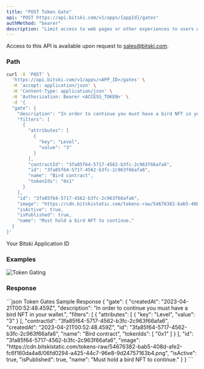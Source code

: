 ```yaml
---
title: "POST Token Gate"
api: "POST https://api.bitski.com/v1/apps/{appId}/gates"
authMethod: "bearer"
description: "Limit access to web pages or other experiences to users who control a specific token."
---
```


<Note>Access to this API is available upon request to sales@bitski.com.</Note>

### Path

<RequestExample>

```bash cURL
curl -X 'POST' \
  'https://api.bitski.com/v1/apps/<APP_ID>/gates' \
  -H 'accept: application/json' \
  -H 'Content-Type: application/json' \
  -H 'Authorization: Bearer <ACCESS_TOKEN>' \
  -d '{
  "gate": {
    "description": "In order to continue you must have a bird NFT in your wallet.",
    "filters": [
      {
        "attributes": [
          {
            "key": "Level",
            "value": "3"
          }
        ],
        "contractId": "3fa85f64-5717-4562-b3fc-2c963f66afa6",
        "id": "3fa85f64-5717-4562-b3fc-2c963f66afa6",
        "name": "Bird contract",
        "tokenIds": "0x1"
      }
    ],
    "id": "3fa85f64-5717-4562-b3fc-2c963f66afa6",
    "image": "https://cdn.bitskistatic.com/tokens-raw/54676382-bab5-408d-afe2-fc6f160da4a8/06fd0294-a425-44c7-96e8-9d24757163b4.png",
    "isActive": true,
    "isPublished": true,
    "name": "Must hold a bird NFT to continue."
  }
}'
```

</RequestExample>

<ParamField path="appId" type="string" required>
  Your Bitski Application ID
</ParamField>

### Examples
![Token Gating](/assets/images/token-gating-1492c273644ac0dca630fba6ee2ce685.png)

### Response

<ResponseField name="gate" type="Gate object" required>
  <Expandable title="properties">
    <ResponseField name="id" type="string" required/>
    <ResponseField name="name" type="string" required/>
    <ResponseField name="image" type="string" required/>
    <ResponseField name="description" type="string"/>
    <ResponseField name="createdAt" type="string" required/>
    <ResponseField name="filters" type="array of objects" required/>
    <ResponseField name="isActive" type="boolean" required/>
    <ResponseField name="isPublished" type="boolean" required/>
  </Expandable>
</ResponseField>

<ResponseExample>
```json Token Gates Sample Response
{
  "gate": {
    "createdAt": "2023-04-21T00:52:48.459Z",
    "description": "In order to continue you must have a bird NFT in your wallet.",
    "filters": [
      {
        "attributes": [
          {
            "key": "Level",
            "value": "3"
          }
        ],
        "contractId": "3fa85f64-5717-4562-b3fc-2c963f66afa6",
        "createdAt": "2023-04-21T00:52:48.459Z",
        "id": "3fa85f64-5717-4562-b3fc-2c963f66afa6",
        "name": "Bird contract",
        "tokenIds": [
          "0x1"
        ]
      }
    ],
    "id": "3fa85f64-5717-4562-b3fc-2c963f66afa6",
    "image": "https://cdn.bitskistatic.com/tokens-raw/54676382-bab5-408d-afe2-fc6f160da4a8/06fd0294-a425-44c7-96e8-9d24757163b4.png",
    "isActive": true,
    "isPublished": true,
    "name": "Must hold a bird NFT to continue."
  }
}
```
</ResponseExample>
